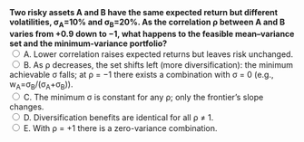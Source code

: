 ::: {.question-block}
<form onsubmit="event.preventDefault(); checkAnswer('module2_mcq_q78')" data-correct-answer="B">
<strong style="display: block;">
Two risky assets A and B have the same expected return but different volatilities, σ<sub>A</sub>=10% and σ<sub>B</sub>=20%. 
As the correlation ρ between A and B varies from +0.9 down to −1, what happens to the feasible mean–variance set and the minimum-variance portfolio?
</strong>
<label><input type="radio" name="module2_mcq_q78" value="A"> A. Lower correlation raises expected returns but leaves risk unchanged.</label><br>
<label><input type="radio" name="module2_mcq_q78" value="B"> B. As ρ decreases, the set shifts left (more diversification): the minimum achievable σ falls; at ρ = −1 there exists a combination with σ = 0 (e.g., w<sub>A</sub>=σ<sub>B</sub>/(σ<sub>A</sub>+σ<sub>B</sub>)).</label><br>
<label><input type="radio" name="module2_mcq_q78" value="C"> C. The minimum σ is constant for any ρ; only the frontier’s slope changes.</label><br>
<label><input type="radio" name="module2_mcq_q78" value="D"> D. Diversification benefits are identical for all ρ ≠ 1.</label><br>
<label><input type="radio" name="module2_mcq_q78" value="E"> E. With ρ = +1 there is a zero-variance combination.</label><br>
</form>
<div id="feedback-module2_mcq_q78" class="feedback" data-status="" style="display:none;">
✅ Correct: B. Portfolio variance is \( \mathrm{Var}(R_p)=w^2\sigma_A^2+(1-w)^2\sigma_B^2+2w(1-w)\rho\sigma_A\sigma_B \).  
Lower ρ reduces the cross term, shifting the frontier left. The minimum σ declines with ρ, and when \( \rho=-1 \) there is an exact hedge with zero variance at \( w_A=\sigma_B/(\sigma_A+\sigma_B) \) (here \( w_A=20/(10+20)=2/3 \)).
</div>
:::
